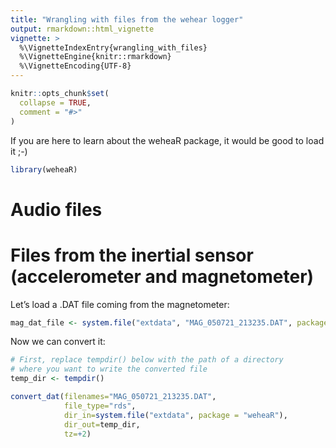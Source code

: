 ```yaml
---
title: "Wrangling with files from the wehear logger"
output: rmarkdown::html_vignette
vignette: >
  %\VignetteIndexEntry{wrangling_with_files}
  %\VignetteEngine{knitr::rmarkdown}
  %\VignetteEncoding{UTF-8}
---
```


```r
knitr::opts_chunk$set(
  collapse = TRUE,
  comment = "#>"
)
```

If you are here to learn about the weheaR package, it would be good to load it ;-)

```r
library(weheaR)
```

# Audio files


# Files from the inertial sensor (accelerometer and magnetometer)

Let's load a .DAT file coming from the magnetometer:

```r
mag_dat_file <- system.file("extdata", "MAG_050721_213235.DAT", package = "weheaR")
```

Now we can convert it:

```r
# First, replace tempdir() below with the path of a directory
# where you want to write the converted file
temp_dir <- tempdir()

convert_dat(filenames="MAG_050721_213235.DAT",
            file_type="rds",
            dir_in=system.file("extdata", package = "weheaR"),
            dir_out=temp_dir,
            tz=+2)
```






